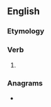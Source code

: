 ==English==

===Etymology===
{{suffix|consider|est|lang=en}}

===Verb===
{{head|en|verb form}}

# {{en-archaic second-person singular of|consider|lang=en}}

===Anagrams===
* {{anagrams|en|a=cdeeinorsst|coresidents}}